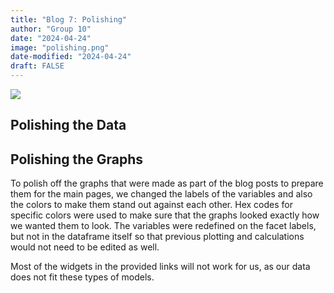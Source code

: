 ```yaml
---
title: "Blog 7: Polishing"
author: "Group 10"
date: "2024-04-24"
image: "polishing.png"
date-modified: "2024-04-24"
draft: FALSE
---
```


![](polishing.png)

## Polishing the Data

## Polishing the Graphs

To polish off the graphs that were made as part of the blog posts to prepare them for the main pages, we changed the labels of the variables and also the colors to make them stand out against each other. Hex codes for specific colors were used to make sure that the graphs looked exactly how we wanted them to look. The variables were redefined on the facet labels, but not in the dataframe itself so that previous plotting and calculations would not need to be edited as well. 

Most of the widgets in the provided links will not work for us, as our data does not fit these types of models.

